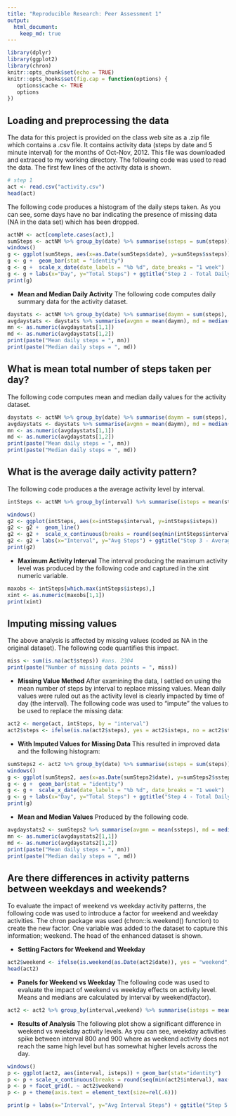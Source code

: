 ```yaml
---
title: "Reproducible Research: Peer Assessment 1"
output: 
  html_document:
    keep_md: true
---
```

```r
library(dplyr)
library(ggplot2)
library(chron)
knitr::opts_chunk$set(echo = TRUE)
knitr::opts_hooks$set(fig.cap = function(options) {
   options$cache <- TRUE
   options
})
```

## Loading and preprocessing the data
The data for this project is provided on the class web site as a .zip file which contains a .csv file. It contains activity data (steps by date and 5 minute interval) for the months of Oct-Nov, 2012. This file was downloaded and extraced to my working directory. The following code was used to read the data. The first few lines of the activity data is shown.

```r
# step 1
act <- read.csv("activity.csv")
head(act)
```
The following code produces a histogram of the daily steps taken. As you can see, some days have no bar indicating the presence of missing data (NA in the data set) which has been dropped. 

```r
actNM <- act[complete.cases(act),]
sumSteps <- actNM %>% group_by(date) %>% summarise(ssteps = sum(steps))
windows()
g <- ggplot(sumSteps, aes(x=as.Date(sumSteps$date), y=sumSteps$ssteps)) # + stat_summary(fun.y=sum)
g <- g +  geom_bar(stat = "identity")
g <- g +  scale_x_date(date_labels = "%b %d", date_breaks = "1 week")
g <- g + labs(x="Day", y="Total Steps") + ggtitle("Step 2 - Total Daily Steps w/Missing Values Dropped")
print(g)
```

+ **Mean and Median Daily Activity**
The following code computes daily summary data for the activity dataset.

```r
daystats <- actNM %>% group_by(date) %>% summarise(daymn = sum(steps), daymd = median(steps))
avgdaystats <- daystats %>% summarise(avgmn = mean(daymn), md = median(daymd))
mn <- as.numeric(avgdaystats[1,1])
md <- as.numeric(avgdaystats[1,2])
print(paste("Mean daily steps = ", mn))
print(paste("Median daily steps = ", md))
```

## What is mean total number of steps taken per day?
The following code computes mean and median daily values for the activity dataset.

```r
daystats <- actNM %>% group_by(date) %>% summarise(daymn = sum(steps), daymd = median(steps))
avgdaystats <- daystats %>% summarise(avgmn = mean(daymn), md = median(daymd))
mn <- as.numeric(avgdaystats[1,1])
md <- as.numeric(avgdaystats[1,2])
print(paste("Mean daily steps = ", mn))
print(paste("Median daily steps = ", md))
```


## What is the average daily activity pattern?
The following code produces a the average activity level by interval.

```r
intSteps <- actNM %>% group_by(interval) %>% summarise(isteps = mean(steps))

windows()
g2 <- ggplot(intSteps, aes(x=intSteps$interval, y=intSteps$isteps))
g2 <- g2 +  geom_line()
g2 <- g2 +  scale_x_continuous(breaks = round(seq(min(intSteps$interval), max(intSteps$interval), by = 200)))
g2 <- g2 + labs(x="Interval", y="Avg Steps") + ggtitle("Step 3 - Average Steps by Interval")
print(g2)
```

+ **Maximum Activity Interval**
The interval producing the maximum activity level was produced by the following code and captured in the xint numeric variable.

```r
maxobs <- intSteps[which.max(intSteps$isteps),]
xint <- as.numeric(maxobs[1,1])
print(xint)
```

## Imputing missing values
The above analysis is affected by missing values (coded as NA in the original dataset). The following code quantifies this impact.

```r
miss <- sum(is.na(act$steps)) #ans. 2304
print(paste("Number of missing data points = ", miss))
```
+ **Missing Value Method**
After examining the data, I settled on using the mean number of steps by interval to replace missing values. Mean daily values were ruled out as the activity level is clearly impacted by time of day (the interval). The following code was used to "impute" the values to be used to replace the missing data:

```r
act2 <- merge(act, intSteps, by = "interval")
act2$steps <- ifelse(is.na(act2$steps), yes = act2$isteps, no = act2$steps)
```

+ **With Imputed Values for Missing Data** 
This resulted in improved data and the following histogram:

```r
sumSteps2 <- act2 %>% group_by(date) %>% summarise(ssteps = sum(steps))
windows()
g <- ggplot(sumSteps2, aes(x=as.Date(sumSteps2$date), y=sumSteps2$ssteps))
g <- g +  geom_bar(stat = "identity")
g <- g +  scale_x_date(date_labels = "%b %d", date_breaks = "1 week")
g <- g + labs(x="Day", y="Total Steps") + ggtitle("Step 4 - Total Daily Steps w/Missing Values Set to Interval Mean")
print(g)
```

+ **Mean and Median Values** 
Produced by the following code.

```r
avgdaystats2 <- sumSteps2 %>% summarise(avgmn = mean(ssteps), md = median(ssteps))
mn <- as.numeric(avgdaystats2[1,1])
md <- as.numeric(avgdaystats2[1,2])
print(paste("Mean daily steps = ", mn))
print(paste("Median daily steps = ", md))

```
## Are there differences in activity patterns between weekdays and weekends?

To evaluate the impact of weekend vs weekday activity patterns, the following code was used to introduce a factor for weekend and weekday activities. The chron package was used (chron::is.weekend() function) to create the new factor. One variable was added to the dataset to capture this information; weekend. The head of the enhanced dataset is shown.

+ **Setting Factors for Weekend and Weekday**
```r
act2$weekend <- ifelse(is.weekend(as.Date(act2$date)), yes = "weekend", no = "weekday")
head(act2)
```
+ **Panels for Weekend vs Weekday**
The following code was used to evaluate the impact of weekend vs weekday effects on activity level. Means and medians are calculated by interval by weekend(factor).

```r
act2 <- act2 %>% group_by(interval,weekend) %>% summarise(isteps = mean(steps), imedian = median(steps))
```

+ **Results of Analysis**
The following plot show a significant difference in weekend vs weekday activity levels. As you can see, weekday activities spike between interval 800 and 900 where as weekend activity does not reach the same high level but has somewhat higher levels across the day.

```r
windows()
p <- ggplot(act2, aes(interval, isteps)) + geom_bar(stat="identity")
p <- p + scale_x_continuous(breaks = round(seq(min(act2$interval), max(act2$interval), by = 200)))
p <- p + facet_grid(. ~ act2$weekend)
p <- p + theme(axis.text = element_text(size=rel(.6)))

print(p + labs(x="Interval", y="Avg Interval Steps") + ggtitle("Step 5 - Weekday vs Weekend Behavior"))

```

